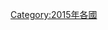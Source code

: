 {{Year by category
|m=2
|c=0
|d=1
|y=5
|cat=各国灾难
|sortkey=*
|parent=各年各国灾难
|subcat=2015年灾难
}}
[[Category:2015年各國|Category:2015年各國]]